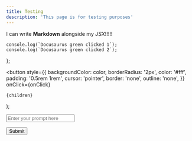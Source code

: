 ```yaml
---
title: Testing
description: 'This page is for testing purposes'
---
```


I can write **Markdown** alongside my _JSX_!!!!!

    console.log(`Docusaurus green clicked 1`);
    console.log(`Docusaurus green clicked 2`);
};

  <button
    style={{
      backgroundColor: color,
      borderRadius: '2px',
      color: '#fff',
      padding: '0.5rem 1rem',
      cursor: 'pointer',
      border: 'none',
      outline: 'none',
    }}
    onClick={onClick}
  >
    {children}
  </button>
);

<input
  id="promptInputBox"
  type="text"
  placeholder="Enter your prompt here"
  className="dark"
/>

<Button color="#25c2a0" onClick={handleButtonClick}>
  Submit
</Button>

